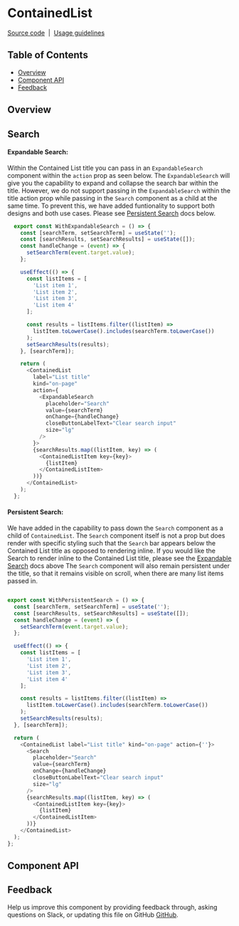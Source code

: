 
# ContainedList

[Source code](https://github.com/carbon-design-system/carbon/tree/main/packages/react/src/components/ContainedList)
&nbsp;|&nbsp;
[Usage guidelines](https://carbondesignsystem.com/components/contained-list/usage/)

## Table of Contents

<!-- START doctoc generated TOC please keep comment here to allow auto update -->
<!-- DON'T EDIT THIS SECTION, INSTEAD RE-RUN doctoc TO UPDATE -->

- [Overview](#overview)
- [Component API](#component-api)
- [Feedback](#feedback)

<!-- END doctoc generated TOC please keep comment here to allow auto update -->

## Overview

<Preview>
  <Story id="components-containedlist--default" />
</Preview>

## Search

#### Expandable Search: 
Within the Contained List title you can pass in an `ExpandableSearch` component within the `action` prop as seen below. 
The `ExpandableSearch` will give you the capability to expand and collapse the search bar within the title. 
However, we do not support passing in the `ExpandableSearch` within the title action prop while passing in the `Search` component 
as a child at the same time. To prevent this, we have added funtionality to support both designs and both use cases. Please see [Persistent Search](#persistent-search) docs below. 

```js
  export const WithExpandableSearch = () => {
    const [searchTerm, setSearchTerm] = useState('');
    const [searchResults, setSearchResults] = useState([]);
    const handleChange = (event) => {
      setSearchTerm(event.target.value);
    };

    useEffect(() => {
      const listItems = [
        'List item 1',
        'List item 2',
        'List item 3',
        'List item 4'
      ];

      const results = listItems.filter((listItem) =>
        listItem.toLowerCase().includes(searchTerm.toLowerCase())
      );
      setSearchResults(results);
    }, [searchTerm]);

    return (
      <ContainedList
        label="List title"
        kind="on-page"
        action={
          <ExpandableSearch
            placeholder="Search"
            value={searchTerm}
            onChange={handleChange}
            closeButtonLabelText="Clear search input"
            size="lg"
          />
        }>
        {searchResults.map((listItem, key) => (
          <ContainedListItem key={key}>
            {listItem}
          </ContainedListItem>
        ))}
      </ContainedList>
    );
  };
```
<Preview>
  <Story id="components-containedlist--with-expandable-search" />
</Preview>

#### Persistent Search: 
We have added in the capability to pass down the `Search` component as a child of `ContainedList`.
The `Search` component itself is not a prop but does render with specific styling such that the `Search` bar appears below the Contained List title as opposed to rendering inline.
If you would like the Search to render inline to the Contained List title, please see the [Expandable Search](#expandable-search) docs above 
The `Search` component will also remain persistent under the title, so that it remains visible on scroll, when there are many list items passed in. 

```js

export const WithPersistentSearch = () => {
  const [searchTerm, setSearchTerm] = useState('');
  const [searchResults, setSearchResults] = useState([]);
  const handleChange = (event) => {
    setSearchTerm(event.target.value);
  };

  useEffect(() => {
    const listItems = [
      'List item 1',
      'List item 2',
      'List item 3',
      'List item 4'
    ];

    const results = listItems.filter((listItem) =>
      listItem.toLowerCase().includes(searchTerm.toLowerCase())
    );
    setSearchResults(results);
  }, [searchTerm]);

  return (
    <ContainedList label="List title" kind="on-page" action={''}>
      <Search
        placeholder="Search"
        value={searchTerm}
        onChange={handleChange}
        closeButtonLabelText="Clear search input"
        size="lg"
      />
      {searchResults.map((listItem, key) => (
        <ContainedListItem key={key}>
          {listItem}
        </ContainedListItem>
      ))}
    </ContainedList>
  );
};

```

<Preview>
  <Story id="components-containedlist--with-persistent-search" />
</Preview>

## Component API

<Props />

## Feedback

Help us improve this component by providing feedback through, asking questions
on Slack, or updating this file on GitHub
[GitHub](https://github.com/carbon-design-system/carbon/edit/main/packages/react/src/components/ContainedList/ContainedList.mdx).
